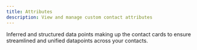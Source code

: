 ```yaml
---
title: Attributes
description: View and manage custom contact attributes
---
```


Inferred and structured data points making up the contact cards to ensure streamlined and unified datapoints across your contacts.